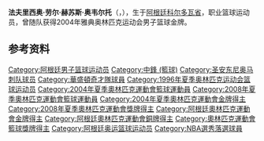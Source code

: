 {{Infobox NBA Player
| name =法夫里西奥·奥韦尔托<br />Fabricio Oberto
| image = Fabricio Oberto.jpg
| position =[[大前锋|大前锋]]、[[中鋒|中鋒]]
| nickname = 
| height_ft = 6
| height_in = 10
| weight_lb  = 245
| team = 
| nationality = {{ARG}}
| nationality_2 =
| birth_date ={{birth date and age|1975|3|21}} 
| birth_place = {{ARG}}[[科尔多瓦省_(阿根廷)|科尔多瓦省]]
| death_date = 
| death_place = 
| highschool = 
| college = 
| draft = 
| draft_year = 
| draft_team = 
| career_start =1993年
| career_end = 2010
| former_teams = [[雅典篮球俱乐部_(阿根廷)|雅典篮球俱乐部]]（1993年-98年）<br />[[奥林匹亚克斯篮球俱乐部|奥林匹亚克斯篮球俱乐部]]（1998年-99年）<br />[[巴斯克篮球俱乐部|巴斯克篮球俱乐部]]（2000年-02年）<br />[[巴伦西亚篮球俱乐部|巴伦西亚篮球俱乐部]]（2002年-05年）<br />[[圣安东尼奥马刺队|圣安东尼奥马刺队]]（2005年）
| awards = 
| halloffame = 
}}
'''法夫里西奥·劳尔·赫苏斯·奥韦尔托'''（{{lang-es|'''Fabricio Raúl Jesús Oberto'''}}，{{bd|1975年|3月21日|||Oberto}}），生于[[阿根廷|阿根廷]][[科尔多瓦省_(阿根廷)|科尔多瓦省]]，职业篮球运动员，曾随队获得2004年雅典奥林匹克运动会男子篮球金牌。

== 参考资料 ==
{{reflist}}

{{Basketball-player-stub}}
{{2002年男篮世锦赛阿根廷队阵容}}
{{2004年夏季奥运会阿根廷男子篮球阵容}}
{{2006年男篮世锦赛阿根廷队阵容}}
{{2008年夏季奥运会阿根廷男子篮球阵容}}

{{Authority control}}
{{DEFAULTSORT:Oberto, Fabricio}}
[[Category:阿根廷男子篮球运动员|Category:阿根廷男子篮球运动员]]
[[Category:中鋒_(籃球)|Category:中鋒 (籃球)]]
[[Category:圣安东尼奥马刺队球员|Category:圣安东尼奥马刺队球员]]
[[Category:華盛頓奇才隊球員|Category:華盛頓奇才隊球員]]
[[Category:1996年夏季奥林匹克运动会篮球运动员|Category:1996年夏季奥林匹克运动会篮球运动员]]
[[Category:2004年夏季奧林匹克運動會籃球運動員|Category:2004年夏季奧林匹克運動會籃球運動員]]
[[Category:2008年夏季奧林匹克運動會籃球運動員|Category:2008年夏季奧林匹克運動會籃球運動員]]
[[Category:2004年夏季奧林匹克運動會金牌得主|Category:2004年夏季奧林匹克運動會金牌得主]]
[[Category:2008年夏季奧林匹克運動會獎牌得主|Category:2008年夏季奧林匹克運動會獎牌得主]]
[[Category:阿根廷奧林匹克運動會金牌得主|Category:阿根廷奧林匹克運動會金牌得主]]
[[Category:阿根廷奧林匹克運動會銅牌得主|Category:阿根廷奧林匹克運動會銅牌得主]]
[[Category:奧林匹克運動會籃球獎牌得主|Category:奧林匹克運動會籃球獎牌得主]]
[[Category:阿根廷奥运篮球运动员|Category:阿根廷奥运篮球运动员]]
[[Category:NBA選秀落選球員|Category:NBA選秀落選球員]]